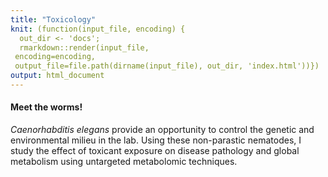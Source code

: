 ```yaml
---
title: "Toxicology"
knit: (function(input_file, encoding) {
  out_dir <- 'docs';
  rmarkdown::render(input_file,
 encoding=encoding,
 output_file=file.path(dirname(input_file), out_dir, 'index.html'))})
output: html_document
---
```


#### Meet the worms!

*Caenorhabditis elegans* provide an opportunity to control the genetic and environmental  milieu in the lab. Using these non-parastic nematodes, I study the effect of toxicant exposure on disease pathology and global metabolism using untargeted metabolomic techniques. 